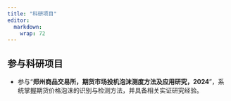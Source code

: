 ```yaml
---
title: "科研项目"
editor: 
  markdown: 
    wrap: 72
---
```


## 参与科研项目
- 参与“**郑州商品交易所，期货市场投机泡沫测度方法及应用研究，2024**”，系统掌握期货价格泡沫的识别与检测方法，并具备相关实证研究经验。


